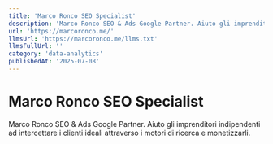 ```yaml
---
title: 'Marco Ronco SEO Specialist'
description: 'Marco Ronco SEO & Ads Google Partner. Aiuto gli imprenditori indipendenti ad intercettare i clienti ideali attraverso i motori di ricerca e monetizzarli.'
url: 'https://marcoronco.me/'
llmsUrl: 'https://marcoronco.me/llms.txt'
llmsFullUrl: ''
category: 'data-analytics'
publishedAt: '2025-07-08'
---
```


# Marco Ronco SEO Specialist

Marco Ronco SEO & Ads Google Partner. Aiuto gli imprenditori indipendenti ad intercettare i clienti ideali attraverso i motori di ricerca e monetizzarli.

